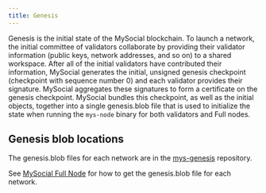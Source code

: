 ```yaml
---
title: Genesis
---
```


Genesis is the initial state of the MySocial blockchain. To launch a network, the initial committee of validators collaborate by providing their validator information (public keys, network addresses, and so on) to a shared workspace. After all of the initial validators have contributed their information, MySocial generates the initial, unsigned genesis checkpoint (checkpoint with sequence number 0) and each validator provides their signature. MySocial aggregates these signatures to form a certificate on the genesis checkpoint. MySocial bundles this checkpoint, as well as the initial objects, together into a single genesis.blob file that is used to initialize the state when running the `mys-node` binary for both validators and Full nodes.

## Genesis blob locations

The genesis.blob files for each network are in the [mys-genesis](https://github.com/mystenlabs/mys-genesis) repository.

See [MySocial Full Node](./mys-full-node.mdx#set-up-from-source) for how to get the genesis.blob file for each network.
